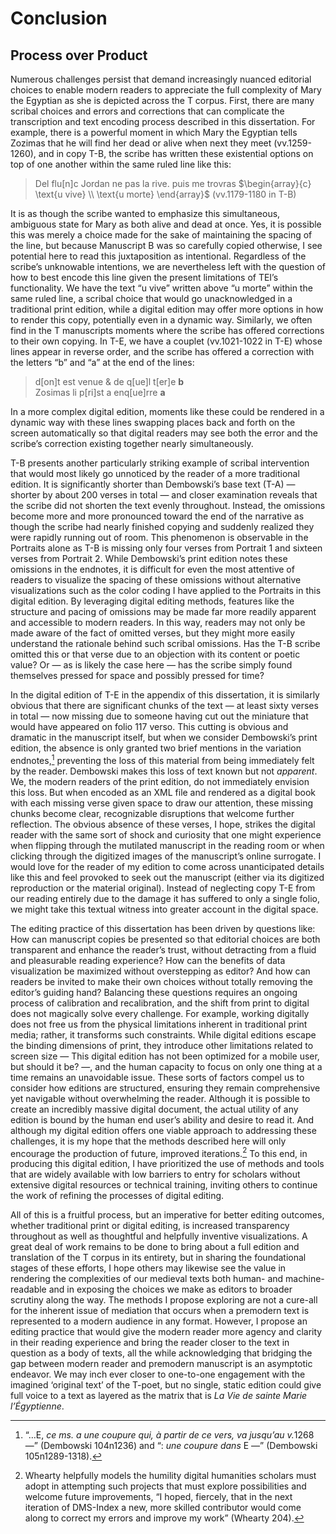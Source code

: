 # Conclusion 
## Process over Product

Numerous challenges persist that demand increasingly nuanced editorial choices to enable modern readers to appreciate the full complexity of Mary the Egyptian as she is depicted across the T corpus. First, there are many scribal choices and errors and corrections that can complicate the transcription and text encoding process described in this dissertation. For example, there is a powerful moment in which Mary the Egyptian tells Zozimas that he will find her dead or alive when next they meet (vv.1259-1260), and in copy T-B, the scribe has written these existential options on top of one another within the same ruled line like this:  


> Del flu[n]c Jordan ne pas la rive. puis me trovras $\begin{array}{c} \text{u vive} \\ \text{u morte} \end{array}$ (vv.1179-1180 in T-B)

It is as though the scribe wanted to emphasize this simultaneous, ambiguous state for Mary as both alive and dead at once. Yes, it is possible this was merely a choice made for the sake of maintaining the spacing of the line, but because Manuscript B was so carefully copied otherwise, I see potential here to read this juxtaposition as intentional. Regardless of the scribe’s unknowable intentions, we are nevertheless left with the question of how to best encode this line given the present limitations of TEI’s functionality. We have the text “u vive” written above “u morte” within the same ruled line, a scribal choice that would go unacknowledged in a traditional print edition, while a digital edition may offer more options in how to render this copy, potentially even in a dynamic way. Similarly, we often find in the T manuscripts moments where the scribe has offered corrections to their own copying. In T-E, we have a couplet (vv.1021-1022 in T-E) whose lines appear in reverse order, and the scribe has offered a correction with the letters “b” and “a” at the end of the lines:  

> d[on]t est venue & de q[ue]l t[er]e **b**\
> Zosimas li p[ri]st a enq[ue]rre **a**\

In a more complex digital edition, moments like these could be rendered in a dynamic way with these lines swapping places back and forth on the screen automatically so that digital readers may see both the error and the scribe’s correction existing together nearly simultaneously.  

T-B presents another particularly striking example of scribal intervention that would most likely go unnoticed by the reader of a more traditional edition. It is significantly shorter than Dembowski’s base text (T-A) — shorter by about 200 verses in total — and closer examination reveals that the scribe did not shorten the text evenly throughout. Instead, the omissions become more and more pronounced toward the end of the narrative as though the scribe had nearly finished copying and suddenly realized they were rapidly running out of room. This phenomenon is observable in the Portraits alone as T-B is missing only four verses from Portrait 1 and sixteen verses from Portrait 2. While Dembowski’s print edition notes these omissions in the endnotes, it is difficult for even the most attentive of readers to visualize the spacing of these omissions without alternative visualizations such as the color coding I have applied to the Portraits in this digital edition. By leveraging digital editing methods, features like the structure and pacing of omissions may be made far more readily apparent and accessible to modern readers. In this way, readers may not only be made aware of the fact of omitted verses, but they might more easily understand the rationale behind such scribal omissions. Has the T-B scribe omitted this or that verse due to an objection with its content or poetic value? Or — as is likely the case here — has the scribe simply found themselves pressed for space and possibly pressed for time?  

In the digital edition of T-E in the appendix of this dissertation, it is similarly obvious that there are significant chunks of the text — at least sixty verses in total — now missing due to someone having cut out the miniature that would have appeared on folio 117 verso. This cutting is obvious and dramatic in the manuscript itself, but when we consider Dembowski’s print edition, the absence is only granted two brief mentions in the variation endnotes,^[“…E, *ce ms. a une coupure qui, à partir de ce vers, va jusqu’au v.*1268 —” (Dembowski 104n1236) and “: *une coupure dans* E —” (Dembowski 105n1289-1318).] preventing the loss of this material from being immediately felt by the reader. Dembowski makes this loss of text known but not *apparent*. We, the modern readers of the print edition, do not immediately envision this loss. But when encoded as an XML file and rendered as a digital book with each missing verse given space to draw our attention, these missing chunks become clear, recognizable disruptions that welcome further reflection. The obvious absence of these verses, I hope, strikes the digital reader with the same sort of shock and curiosity that one might experience when flipping through the mutilated manuscript in the reading room or when clicking through the digitized images of the manuscript’s online surrogate. I would love for the reader of my edition to come across unanticipated details like this and feel provoked to seek out the manuscript (either via its digitized reproduction or the material original). Instead of neglecting copy T-E from our reading entirely due to the damage it has suffered to only a single folio, we might take this textual witness into greater account in the digital space.  

The editing practice of this dissertation has been driven by questions like: How can manuscript copies be presented so that editorial choices are both transparent and enhance the reader’s trust, without detracting from a fluid and pleasurable reading experience? How can the benefits of data visualization be maximized without overstepping as editor? And how can readers be invited to make their own choices without totally removing the editor’s guiding hand? Balancing these questions requires an ongoing process of calibration and recalibration, and the shift from print to digital does not magically solve every challenge. For example, working digitally does not free us from the physical limitations inherent in traditional print media; rather, it transforms such constraints. While digital editions escape the binding dimensions of print, they introduce other limitations related to screen size — This digital edition has not been optimized for a mobile user, but should it be? —, and the human capacity to focus on only one thing at a time remains an unavoidable issue. These sorts of factors compel us to consider how editions are structured, ensuring they remain comprehensive yet navigable without overwhelming the reader. Although it is possible to create an incredibly massive digital document, the actual utility of any edition is bound by the human end user's ability and desire to read it. And although my digital edition offers one viable approach to addressing these challenges, it is my hope that the methods described here will only encourage the production of future, improved iterations.^[Whearty helpfully models the humility digital humanities scholars must adopt in attempting such projects that must explore possibilities and welcome future improvements, “I hoped, fiercely, that in the next iteration of DMS-Index a new, more skilled contributor would come along to correct my errors and improve my work” (Whearty 204).] To this end, in producing this digital edition, I have prioritized the use of methods and tools that are widely available with low barriers to entry for scholars without extensive digital resources or technical training, inviting others to continue the work of refining the processes of digital editing.  

All of this is a fruitful process, but an imperative for better editing outcomes, whether traditional print or digital editing, is increased transparency throughout as well as thoughtful and helpfully inventive visualizations. A great deal of work remains to be done to bring about a full edition and translation of the T corpus in its entirety, but in sharing the foundational stages of these efforts, I hope others may likewise see the value in rendering the complexities of our medieval texts both human- and machine-readable and in exposing the choices we make as editors to broader scrutiny along the way. The methods I propose exploring are not a cure-all for the inherent issue of mediation that occurs when a premodern text is represented to a modern audience in any format. However, I propose an editing practice that would give the modern reader more agency and clarity in their reading experience and bring the reader closer to the text in question as a body of texts, all the while acknowledging that bridging the gap between modern reader and premodern manuscript is an asymptotic endeavor. We may inch ever closer to one-to-one engagement with the imagined ‘original text’ of the T-poet, but no single, static edition could give full voice to a text as layered as the matrix that is *La Vie de sainte Marie l’Égyptienne*.  


